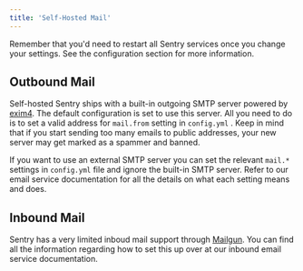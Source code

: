 ```yaml
---
title: 'Self-Hosted Mail'
---
```


<Alert title="Note" level="info">
    Remember that you'd need to restart all Sentry services once you change your settings. See the <Link to="/self-hosted/#configuration">configuration section</Link> for more information.
</Alert>

## Outbound Mail

Self-hosted Sentry ships with a built-in outgoing SMTP server powered by [exim4](https://hub.docker.com/r/tianon/exim4). The default configuration is set to use this server. All you need to do is to set a valid address for `mail.from` setting in `config.yml` . Keep in mind that if you start sending too many emails to public addresses, your new server may get marked as a spammer and banned.

If you want to use an external SMTP server you can set the relevant `mail.*` settings in `config.yml` file and ignore the built-in SMTP server. Refer to our <Link to="/services/email/">email service documentation</Link> for all the details on what each setting means and does.

## Inbound Mail

Sentry has a very limited inboud mail support through [Mailgun](https://documentation.mailgun.com/en/latest/quickstart-receiving.html). You can find all the information regarding how to set this up over at our <Link to="/services/email/#inbound-email">inbound email service documentation</Link>.
